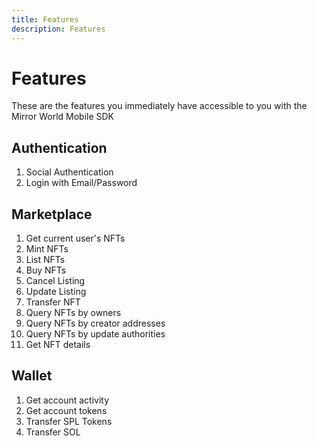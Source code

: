 ```yaml
---
title: Features
description: Features
---
```


# Features
These are the features you immediately have accessible to you with the Mirror World Mobile SDK

## Authentication
1. Social Authentication
2. Login with Email/Password

## Marketplace
1. Get current user's NFTs
2. Mint NFTs
3. List NFTs
4. Buy NFTs
5. Cancel Listing
6. Update Listing
7. Transfer NFT
8. Query NFTs by owners
9. Query NFTs by creator addresses
10. Query NFTs by update authorities
11. Get NFT details

## Wallet
 1. Get account activity
 2. Get account tokens
 3. Transfer SPL Tokens
 4. Transfer SOL